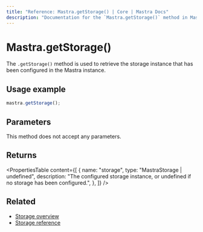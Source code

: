 ```yaml
---
title: "Reference: Mastra.getStorage() | Core | Mastra Docs"
description: "Documentation for the `Mastra.getStorage()` method in Mastra, which retrieves the configured storage instance."
---
```


# Mastra.getStorage()

The `.getStorage()` method is used to retrieve the storage instance that has been configured in the Mastra instance.

## Usage example

```typescript copy
mastra.getStorage();
```

## Parameters

This method does not accept any parameters.

## Returns

<PropertiesTable
  content={[
    {
      name: "storage",
      type: "MastraStorage | undefined",
      description: "The configured storage instance, or undefined if no storage has been configured.",
    },
  ]}
/>

## Related

- [Storage overview](/docs/server-db/storage)
- [Storage reference](/reference/storage/libsql)
